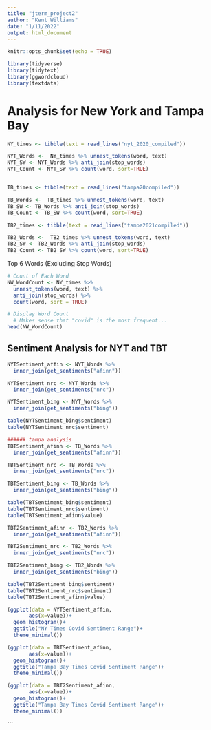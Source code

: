 ```yaml
---
title: "jterm_project2"
author: "Kent Williams"
date: "1/11/2022"
output: html_document
---
```


```r
knitr::opts_chunk$set(echo = TRUE)
```


```r
library(tidyverse)
library(tidytext)
library(ggwordcloud)
library(textdata)
```

# Analysis for New York and Tampa Bay
```r
NY_times <- tibble(text = read_lines("nyt_2020_compiled"))

NYT_Words <-  NY_times %>% unnest_tokens(word, text)
NYT_SW <- NYT_Words %>% anti_join(stop_words)
NYT_Count <- NYT_SW %>% count(word, sort=TRUE)


TB_times <- tibble(text = read_lines("tampa20compiled"))

TB_Words <-  TB_times %>% unnest_tokens(word, text)
TB_SW <- TB_Words %>% anti_join(stop_words)
TB_Count <- TB_SW %>% count(word, sort=TRUE)

TB2_times <- tibble(text = read_lines("tampa2021compiled"))

TB2_Words <-  TB2_times %>% unnest_tokens(word, text)
TB2_SW <- TB2_Words %>% anti_join(stop_words)
TB2_Count <- TB2_SW %>% count(word, sort=TRUE)
```

Top 6 Words (Excluding Stop Words)
```r
# Count of Each Word
NW_WordCount <- NY_times %>%
  unnest_tokens(word, text) %>%
  anti_join(stop_words) %>% 
  count(word, sort = TRUE)
```

```r
# Display Word Count
  # Makes sense that "covid" is the most frequent...
head(NW_WordCount)
```

## Sentiment Analysis for NYT and TBT
```r
NYTSentiment_affin <- NYT_Words %>%
  inner_join(get_sentiments("afinn"))

NYTSentiment_nrc <- NYT_Words %>%
  inner_join(get_sentiments("nrc"))

NYTSentiment_bing <- NYT_Words %>%
  inner_join(get_sentiments("bing"))

table(NYTSentiment_bing$sentiment)
table(NYTSentiment_nrc$sentiment)

###### tampa analysis
TBTSentiment_afinn <- TB_Words %>%
  inner_join(get_sentiments("afinn"))

TBTSentiment_nrc <- TB_Words %>%
  inner_join(get_sentiments("nrc"))

TBTSentiment_bing <- TB_Words %>%
  inner_join(get_sentiments("bing"))

table(TBTSentiment_bing$sentiment)
table(TBTSentiment_nrc$sentiment)
table(TBTSentiment_afinn$value)

TBT2Sentiment_afinn <- TB2_Words %>%
  inner_join(get_sentiments("afinn"))

TBT2Sentiment_nrc <- TB2_Words %>%
  inner_join(get_sentiments("nrc"))

TBT2Sentiment_bing <- TB2_Words %>%
  inner_join(get_sentiments("bing"))

table(TBT2Sentiment_bing$sentiment)
table(TBT2Sentiment_nrc$sentiment)
table(TBT2Sentiment_afinn$value)

```

```r
(ggplot(data = NYTSentiment_affin, 
       aes(x=value))+
  geom_histogram()+
  ggtitle("NY Times Covid Sentiment Range")+
  theme_minimal())

(ggplot(data = TBTSentiment_afinn, 
       aes(x=value))+
  geom_histogram()+
  ggtitle("Tampa Bay Times Covid Sentiment Range")+
  theme_minimal())

(ggplot(data = TBT2Sentiment_afinn, 
       aes(x=value))+
  geom_histogram()+
  ggtitle("Tampa Bay Times Covid Sentiment Range")+
  theme_minimal())
```
```
